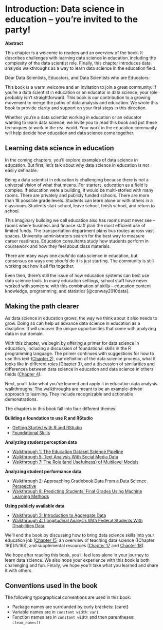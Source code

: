 # Introduction: Data science in education -- you're invited to the party! {#c01}

**Abstract**

This chapter is a welcome to readers and an overview of the book. It describes challenges with learning data science in education, including the complexity of the data scientist role. Finally, this chapter introduces data analysis walkthroughs as a way to learn data science in the education field.

Dear Data Scientists, Educators, and Data Scientists who are Educators: 

This book is a warm welcome and an invitation to join a great community. If you're a data scientist in education or an educator in data science, your role probably isn't straightforward. This book is our contribution to a growing movement to merge the paths of data analysis and education. We wrote this book to provide clarity and support on your first steps in this direction.

Whether you're a data scientist working in education or an educator wanting to learn data science, we invite you to read this book and put these techniques to work in the real world. Your work in the education community will help decide how education and data science come together.

## Learning data science in education

In the coming chapters, you'll explore examples of data science in education. But first, let's talk about why data science in education is not easily definable. 

Being a data scientist in education is challenging because there is not a universal vision of what that means. For starters, education as a field is complex. If education were a building, it would be multi-storied with many rooms. There are privately and publicly funded schools. There are more than 18 possible grade levels. Students can learn alone or with others in a classroom. Students start school, leave school, finish school, and return to school. 

This imaginary building we call education also has rooms most never see -- rooms where business and finance staff plan the most efficient use of limited funds. The transportation department plans bus routes across vast spaces. University administrators search for the best way to measure career readiness. Education consultants study how students perform in coursework and how they feel about class materials. 

There are many ways one *could* do data science in education, but consensus on ways one *should* do it is just starting. The community is still working out how it all fits together. 

Even then, there's still the issue of how education systems can best use data science tools. In many education settings, school staff have never worked with someone with this combination of skills -- education content knowledge, programming, and statistics [@conway2010data].

## Making the path clearer

As data science in education grows, the way we think about it also needs to grow. Doing so can help us advance data science in education as a discipline. It will uncover the unique opportunities that come with analyzing data in our domain.

With this chapter, we begin by offering a primer for data science in education, including a discussion of foundational skills in the R programming language. The primer continues with suggestions for how to use this text ([Chapter 2](#c02)), our definition of the data science process, what it looks like in different roles ([Chapter 3](#c03)), and a discussion of similarities and differences between data science in education and data science in others fields ([Chapter 4](#c04)).

Next, you'll take what you've learned and apply it in education data analysis walkthroughs. The walkthroughs are meant to be an example-driven approach to learning. They include recognizable and actionable demonstrations. 

The chapters in this book fall into four different themes:

**Building a foundation to use R and RStudio**

* [Getting Started with R and RStudio](#c05)
* [Foundational Skills](#c06)

**Analyzing student perception data**

* [Walkthrough 1: The Education Dataset Science Pipeline](#c07)
* [Walkthrough 5: Text Analysis With Social Media Data](#c16)
* [Walkthrough 7: The Role (and Usefulness) of Multilevel Models](#c13)

**Analyzing student performance data**

* [Walkthrough 2: Approaching Gradebook Data From a Data Science Perspective](#c08)
* [Walkthrough 8: Predicting Students' Final Grades Using Machine Learning Methods](#c14)

**Using publicly available data**

* [Walkthrough 3: Introduction to Aggregate Data](#c09)
* [Walkthrough 4: Longitudinal Analysis With Federal Students With Disabilities Data](#c10)

We'll end the book by discussing how to bring data science skills into your education job ([Chapter 15](#c15), an overview of teaching data science ([Chapter 16])(#c16)), and supplemental resources ([Chapter 17](#c17) and [Chapter 18](#c18)). 

We hope after reading this book, you'll feel less alone in your journey to learn data science. We also hope your experience with this book is both challenging and fun. Finally, we hope you'll take what you learned and share it with others.

## Conventions used in the book

The following typographical conventions are used in this book:

* Package names are surrounded by curly brackets: {caret}
* Variable names are in `constant width`: `var1`
* Function names are in `constant width` and then parentheses: `clean_names()`
